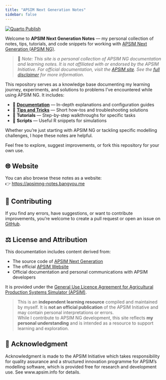 ```yaml
---
title: "APSIM Next Generation Notes"
sidebar: false
---
```


[![Quarto Publish](https://github.com/byzheng/apsimng-notes/actions/workflows/publish.yml/badge.svg)](https://github.com/byzheng/apsimng-notes/actions/workflows/publish.yml)

Welcome to **APSIM Next Generation Notes** — my personal collection of notes, tips, tutorials, and code snippets for working with [APSIM Next Generation (APSIM NG)](https://www.apsim.info/apsim-next-generation/).

> 📌 *Note: This site is a personal collection of APSIM NG documentation and learning notes. It is not affiliated with or endorsed by the APSIM Initiative. For official documentation, visit the [APSIM site](https://www.apsim.info/). See the [full disclaimer](disclaimer.qmd) for more information.*


This repository serves as a knowledge base documenting my learning journey, experiments, and solutions to problems I've encountered while using APSIM NG. It includes:

- 📘 **[Documentation](/docs/index.qmd)** — In-depth explanations and configuration guides  
- 🌾 **[Tips and Tricks](/tips/index.qmd)** — Short how-tos and troubleshooting solutions  
- 🧪 **Tutorials** — Step-by-step walkthroughs for specific tasks  
- 🔧 **Scripts** — Useful R snippets for simulations

Whether you're just starting with APSIM NG or tackling specific modelling challenges, I hope these notes are helpful.

Feel free to explore, suggest improvements, or fork this repository for your own use.

## 🌐 Website

You can also browse these notes as a website:  
👉 [https://apsimng-notes.bangyou.me](https://apsimng-notes.bangyou.me)

## 🤝 Contributing

If you find any errors, have suggestions, or want to contribute improvements, you're welcome to create a pull request or open an issue on [GitHub](https://github.com/byzheng/apsimng-notes).

## ⚖️ License and Attribution

This documentation includes content derived from:

- The source code of [APSIM Next Generation](https://github.com/APSIMInitiative/ApsimX)  
- The official [APSIM Website](https://www.apsim.info/)  
- Official documentation and personal communications with APSIM developers  

It is provided under the [General Use Licence Agreement for Agricultural Production Systems Simulator (APSIM)](LICENSE.md).

> This is an **independent learning resource** compiled and maintained by myself. It is **not an official publication** of the APSIM Initiative and may contain personal interpretations or errors.  
> While I contribute to APSIM NG development, this site reflects **my personal understanding** and is intended as a resource to support learning and exploration.


## 🙏 Acknowledgment

Acknowledgment is made to the APSIM Initiative which takes responsibility for quality assurance and a structured innovation programme for APSIM’s modelling software, which is provided free for research and development use. See www.apsim.info for details.